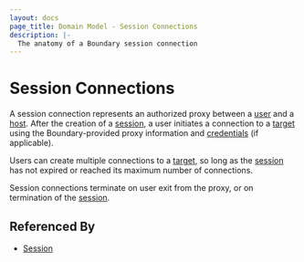 ```yaml
---
layout: docs
page_title: Domain Model - Session Connections
description: |-
  The anatomy of a Boundary session connection
---
```


# Session Connections
A session connection represents an authorized proxy between a [user][] and a [host][]. After the creation of a
[session][], a user initiates a connection to a [target][] using the Boundary-provided
proxy information and [credentials][] (if applicable).

Users can create multiple connections to a [target][], so long as the [session][] has not expired or reached its maximum
number of connections.

Session connections terminate on user exit from the proxy, or on termination of the [session][].

## Referenced By

- [Session][]

[credentials]: /docs/concepts/domain-model/credentials
[host]: /docs/concepts/domain-model/hosts
[session]: /docs/concepts/domain-model/sessions
[target]: /docs/concepts/domain-model/targets
[user]: /docs/concepts/domain-model/users
